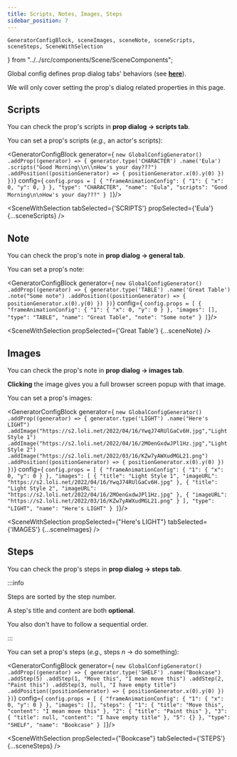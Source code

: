 ```yaml
---
title: Scripts, Notes, Images, Steps
sidebar_position: 7
---
```


    GeneratorConfigBlock, sceneImages, sceneNote, sceneScripts, sceneSteps, SceneWithSelection
} from "../../src/components/Scene/SceneComponents";

Global config defines prop dialog tabs' behaviors (see **[here](../global-config/prop-dialog-tabs)**).

We will only cover setting the prop's dialog related properties in this page.

## Scripts

You can check the prop's scripts in **prop dialog -> scripts tab**.

You can set a prop's scripts (*e.g.,* an actor's scripts):

<GeneratorConfigBlock
    generator={
        `new GlobalConfigGenerator()
    .addProp((generator) => {
            generator.type('CHARACTER')
                .name('Eula')
                .scripts("Good Morning\\n\\nHow's your day???")
                .addPosition((positionGenerator) => {
                    positionGenerator.x(0).y(0)
            })
    })`}
    config={
        `config.props = [
      {
        "frameAnimationConfig": {
          "1": {
            "x": 0,
            "y": 0,
          }
        },
        "type": "CHARACTER",
        "name": "Eula",
        "scripts": "Good Morning\n\nHow's your day???"
      }
    ]`}/>

<SceneWithSelection tabSelected={'SCRIPTS'}
                    propSelected={'Eula'}
                    {...sceneScripts} />


## Note

You can check the prop's note in **prop dialog -> general tab**.

You can set a prop's note:

<GeneratorConfigBlock
    generator={
        `new GlobalConfigGenerator()
    .addProp((generator) => {
            generator.type('TABLE')
                .name('Great Table')
                .note("Some note")
                .addPosition((positionGenerator) => {
                    positionGenerator.x(0).y(0)
            })
    })`}
    config={
        `config.props = [
      {
        "frameAnimationConfig": {
          "1": {
            "x": 0,
            "y": 0
          }
        },
        "images": [],
        "type": "TABLE",
        "name": "Great Table",
        "note": "Some note"
      }
    ]`}/>

<SceneWithSelection propSelected={'Great Table'}
                    {...sceneNote} />


## Images

You can check the prop's note in **prop dialog -> images tab**.

**Clicking** the image gives you a full browser screen popup with that image.

You can set a prop's images:

<GeneratorConfigBlock
    generator={
        `new GlobalConfigGenerator()
    .addProp((generator) => {
        generator.type('LIGHT')
            .name("Here's LIGHT")
            .addImage("https://s2.loli.net/2022/04/16/YwqJ74RUlGaCv6H.jpg","Light Style 1")
            .addImage("https://s2.loli.net/2022/04/16/2MOenGxdwJPl1Hz.jpg","Light Style 2")
            .addImage("https://s2.loli.net/2022/03/16/KZw7yAWXudMGL21.png")
            .addPosition((positionGenerator) => {
                positionGenerator.x(0).y(0)
            })
    })`}
    config={
        `config.props = [
      {
        "frameAnimationConfig": {
          "1": {
            "x": 0,
            "y": 0
          }
        },
        "images": [
          {
            "title": "Light Style 1",
            "imageURL": "https://s2.loli.net/2022/04/16/YwqJ74RUlGaCv6H.jpg"
          },
          {
            "title": "Light Style 2",
            "imageURL": "https://s2.loli.net/2022/04/16/2MOenGxdwJPl1Hz.jpg"
          },
          {
            "imageURL": "https://s2.loli.net/2022/03/16/KZw7yAWXudMGL21.png"
          }
        ],
        "type": "LIGHT",
        "name": "Here's LIGHT"
      }
    ]`}/>

<SceneWithSelection propSelected={"Here's LIGHT"}
                    tabSelected={'IMAGES'}
                    {...sceneImages} />


## Steps

You can check the prop's steps in **prop dialog -> steps tab**.

:::info

Steps are sorted by the step number.

A step's title and content are both **optional**.

You also don't have to follow a sequential order.

:::

You can set a prop's steps (*e.g.,* steps *n* -> do something):

<GeneratorConfigBlock
    generator={
        `new GlobalConfigGenerator()
    .addProp((generator) => {
        generator.type('SHELF')
            .name("Bookcase")
            .addStep(5)
            .addStep(1, "Move this", "I mean move this")
            .addStep(2, "Paint this")
            .addStep(3, null, "I have empty title")
            .addPosition((positionGenerator) => {
            positionGenerator.x(0).y(0)
        })
    })`}
    config={
        `config.props = [
      {
        "frameAnimationConfig": {
          "1": {
            "x": 0,
            "y": 0
          }
        },
        "images": [],
        "steps": {
          "1": {
            "title": "Move this",
            "content": "I mean move this"
          },
          "2": {
            "title": "Paint this"
          },
          "3": {
            "title": null,
            "content": "I have empty title"
          },
          "5": {}
        },
        "type": "SHELF",
        "name": "Bookcase"
      }
    ]`}/>

<SceneWithSelection propSelected={"Bookcase"}
                    tabSelected={'STEPS'}
                    {...sceneSteps} />